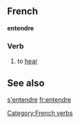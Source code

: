 ==French==
'''entendre'''
===Verb===
# to [[hear]]
==See also==
[[s'entendre]]
[[Category:French verbs]]
[[fr:entendre]]